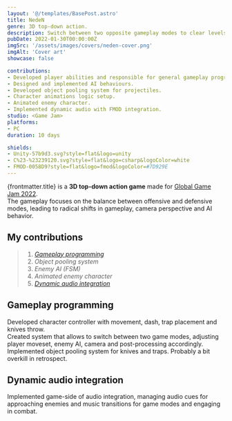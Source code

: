 ```yaml
---
layout: '@/templates/BasePost.astro'
title: NedeN
genre: 3D top-down action.
description: Switch between two opposite gameplay modes to clear levels from enemies.
pubDate: 2022-01-30T00:00:00Z
imgSrc: '/assets/images/covers/neden-cover.png'
imgAlt: 'Cover art'
showcase: false

contributions:
- Developed player abilities and responsible for general gameplay programming.
- Designed and implemented AI behaviours.
- Developed object pooling system for projectiles.
- Character animations logic setup.
- Animated enemy character.
- Implemented dynamic audio with FMOD integration.
studio: <Game Jam>
platforms:
- PC
duration: 10 days

shields:
- Unity-57b9d3.svg?style=flat&logo=unity
- C%23-%23239120.svg?style=flat&logo=csharp&logoColor=white
- FMOD-0058D9?style=flat&logo=fmod&logoColor=#7D929E
---
```


{frontmatter.title} is a **3D top-down action game** made for [Global Game Jam 2022](https://v3.globalgamejam.org/2022/games/neden-3).<br/>
The gameplay focuses on the balance between offensive and defensive modes, leading to radical shifts in gameplay, camera perspective and AI behavior.

<StoreLinkBanner
  gitHubUrl='https://github.com/ironcutter24/GGJ-2022'
  itchUrl='https://ironcutter24.itch.io/neden'
/>

<ProjectDetails
  role='Lead Developer'
  company={frontmatter.studio}
  platforms={frontmatter.platforms}
  time={frontmatter.duration}
/>

## My contributions

> 1. [*Gameplay programming*](#gameplay-programming)
> 1. *Object pooling system*
> 1. *Enemy AI (FSM)*
> 1. *Animated enemy character*
> 1. [*Dynamic audio integration*](#dynamic-audio-integration)

## Gameplay programming

<EmbedVideo url="https://www.youtube.com/embed/iBQxlWeNaJQ?si=qicVa-AiJ0HMrQSi" />

Developed character controller with movement, dash, trap placement and knives throw.<br/>
Created system that allows to switch between two game modes, adjusting player moveset, enemy AI, camera and post-processing accordingly.<br/>
Implemented object pooling system for knives and traps. Probably a bit overkill in retrospect.

## Dynamic audio integration

<EmbedVideo url="https://www.youtube.com/embed/b6YrhRlrm2w?si=YSAT3UcV5MSHEs8F" />

Implemented game-side of audio integration, managing audio cues for approaching enemies and music transitions for game modes and engaging in combat.
